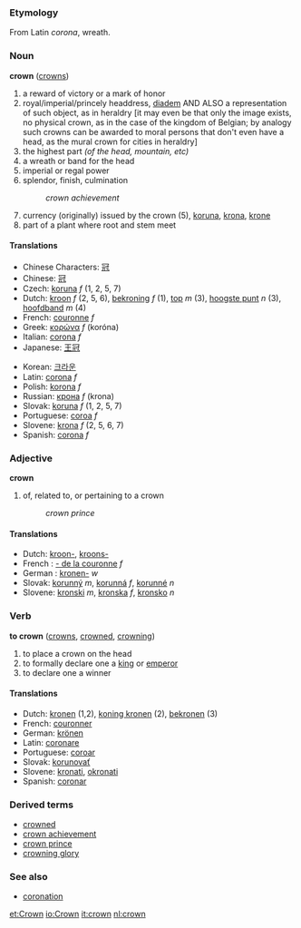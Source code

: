 === Etymology ===
From Latin ''corona'', wreath.

=== Noun ===
'''crown''' ([[crowns]])

#a reward of victory or a mark of honor
#royal/imperial/princely headdress, [[diadem]] AND ALSO a representation of such object, as in heraldry [it may even be that only the image exists, no physical crown, as in the case of the kingdom of Belgian; by analogy such crowns can be awarded to moral persons that don't even have a head, as the mural crown for cities in heraldry]
#the highest part ''(of the head, mountain, etc)''
#a wreath or band for the head
#imperial or regal power
#splendor, finish, culmination
#: ''crown achievement''
#currency (originally) issued by the crown (5), [[koruna]], [[krona]], [[krone]]
#part of a plant where root and stem meet

==== Translations ====
{{top}}
* Chinese Characters: [[冠]]
* Chinese: [[冠]]
* Czech: [[koruna]] ''f'' (1, 2, 5, 7)
* Dutch: [[kroon]] ''f'' (2, 5, 6), [[bekroning]] ''f'' (1), [[top]] ''m'' (3), [[hoogste punt]] ''n'' (3), [[hoofdband]] ''m'' (4)
* French: [[couronne]] ''f''
* Greek: [[κορώνα]] ''f'' (kor&oacute;na)
* Italian: [[corona]] ''f''
* Japanese: [[王冠]]
{{mid}}
* Korean: [[크라운]]
* Latin: [[corona]] ''f''
* Polish: [[korona]] ''f''
* Russian: [[крона]] ''f'' (krona)
* Slovak: [[koruna]] ''f'' (1, 2, 5, 7)
* Portuguese: [[coroa]] ''f''
* Slovene: [[krona]] ''f'' (2, 5, 6, 7)
* Spanish: [[corona]] ''f''
{{bottom}}

=== Adjective ===
'''crown'''

#of, related to, or pertaining to a crown
#: ''crown prince''

==== Translations ====
* Dutch: [[kroon-]], [[kroons-]]
* French : [[- de la couronne]] ''f''
* German : [[kronen-]] ''w''
* Slovak: [[korunný]] ''m'', [[korunná]] ''f'', [[korunné]] ''n''
* Slovene: [[kronski]] ''m'', [[kronska]] ''f'', [[kronsko]] ''n''

=== Verb ===
'''to crown''' ([[crowns]], [[crowned]], [[crowning]])

#to place a crown on the head
#to formally declare one a [[king]] or [[emperor]]
#to declare one a winner

==== Translations ====
* Dutch: [[kronen]] (1,2), [[koning kronen]] (2), [[bekronen]] (3)
* French: [[couronner]]
* German: [[krönen]]
* Latin: [[coronare]]
* Portuguese: [[coroar]]
* Slovak: [[korunovať]]
* Slovene: [[kronati]], [[okronati]]
* Spanish: [[coronar]]

=== Derived terms ===
* [[crowned]]
* [[crown achievement]]
* [[crown prince]]
* [[crowning glory]]

=== See also ===
* [[coronation]]

[[et:Crown]]
[[io:Crown]]
[[it:crown]]
[[nl:crown]]